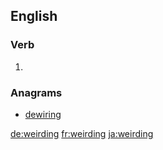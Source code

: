 ==English==

===Verb===
{{head|en|present participle}}

# {{present participle of|weird|lang=en|nocat=1}}

===Anagrams===
* [[dewiring#English|dewiring]]

[[de:weirding]]
[[fr:weirding]]
[[ja:weirding]]